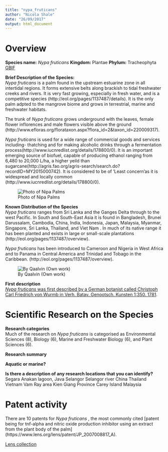 ```yaml
---
title: "nypa_fruticans"
author: "Nicola Shale"
date: "26/09/2017"
output: html_document
---
```


# Overview

**Species name:** *Nypa fruticans* 
**Kingdom:** Plantae 
**Phylum:** Tracheophyta [GBIF](https://www.gbif.org/species/2738422)
  
**Brief Description of the Species:**  
*Nypa fruticans* is a palm found in the upstream estuarine zone in all intertidal regions. It forms extensive belts along brackish to tidal freshwater creeks and rivers. It is very fast growing, especially in fresh water, and is a competitive species (http://eol.org/pages/1137487/details). It is the only palm adpted to the mangrove biome and grows in terrestrial, marine and freshwater habitats.

The trunk of *Nypa fruticans* grows underground with the leaves, female flower inflorences and male flowers visible above the ground (http://www.efloras.org/florataxon.aspx?flora_id=2&taxon_id=220009317).

*Nypa fruticans* is used for a wide range of commercial goods and services including- thatching and for making alcoholic drinks through a fermentation process(http://www.iucnredlist.org/details/178800/0). It is an important emerging source of biofuel,  capable of producing ethanol ranging from 6,480 to 20,000 L/ha, a higher yeild than sugarcane(http://agris.fao.org/agris-search/search.do?recordID=MY2015000742). It is considered to be of 'Least concern'as it is widespread and locally common (http://www.iucnredlist.org/details/178800/0).

![Photo of Nipa Palms](/Users/NicolaShale/Documents/GitHub/asean_marine/Nicky's summaries/images/Nipa_palms.jpg)

**Known Distribution of the Species**  
*Nypa fruticans* ranges from Sri Lanka and the Ganges Delta through to the west Pacific. In South and South-East Asia it is found in Bangladesh, Brunei Darussalam, Cambodia, China, India, Indonesia, Japan, Malaysia, Myanmar, Singapore, Sri Lanka, Thailand, and Viet Nam . In much of its native range it has been planted and exists in large or small-scale plantations (http://eol.org/pages/1137487/overview).

*Nypa fruticans* has been introduced to Cameroon and Nigeria in West Africa and to Panama in Central America and Trinidad and Tobago in the Caribbean.  (http://eol.org/pages/1137487/overview). 

![By Qaalvin (Own work)](/Users/NicolaShale/Documents/GitHub/asean_marine/Nicky's summaries/images/Nipa_palms.jpg)

**First description**  
[*Nypa fruticans* was first described by a German botanist called Christoph Carl Friedrich von Wurmb in Verh. Batav. Genootsch. Kunsten 1:350. 1781](https://www.gbif.org/species/2738422). 

# Scientific Research on the Species 

**Research categories**  
Much of the research on *Nypa fruticans*  is categorised as Environmental Sciences (8), Biology (6), Marine and Freshwater Biology (6), and Plant Sciences (6).   

**Research summary**  

**Aquatic or marine?**  

**Is there a description of any research locations that you can identify?**  
Segara Anakan lagoon, Java
Selangor
Selangor river
China 
Thailand 
Vietnam
Vam Ray area Kien Giang Province
Carey Island Malaysia

# Patent activity
There are 10 patents for *Nypa fruticans* , the most commonly cited [patent being for tnf-alpha and nitric oxide production inhibitor using an extract from the plant body of the palm] (https://www.lens.org/lens/patent/JP_2007008817_A).


[Lens collection](https://www.lens.org/lens/collection/24939)
